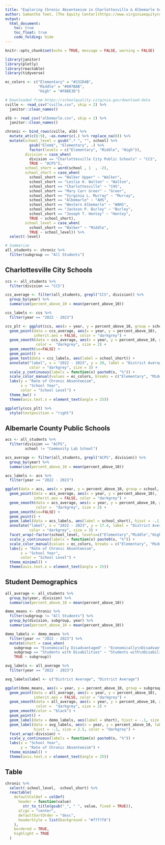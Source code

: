 ```yaml
---
title: "Exploring Chronic Absenteeism in Charlottesville & Albemarle Schools"
author: Samantha Toet, [The Equity Center](https://www.virginiaequitycenter.org/)
output: 
  html_document:
    toc: true
    toc_float: true
    code_folding: hide
---
```


```r
knitr::opts_chunk$set(echo = TRUE, message = FALSE, warning = FALSE)

library(janitor)
library(plotly)
library(reactable)
library(tidyverse)

ec_colors <- c("Elementary" = "#232D4B", 
               "Middle" = "#007BAB",
               "High" = "#F8BE3D")

# Downloaded from https://schoolquality.virginia.gov/download-data
cville <- read_csv("cville.csv", skip = 2) %>%
  janitor::clean_names()

alb <- read_csv("albemarle.csv", skip = 2) %>%
  janitor::clean_names()

chronic <- bind_rows(cville, alb) %>%
  mutate_at(c(6:9), ~as.numeric(.) %>% replace_na(0)) %>%
  mutate(school_level = gsub(".* ", "", school) %>% 
           gsub("Elem$", "Elementary", .) %>%
           factor(levels = c("Elementary", "Middle", "High")),
         division = case_when(
           division == "Charlottesville City Public Schools" ~ "CCS",
           TRUE ~ "ACPS"),
         school_short = word(school , 1  , -2),
         school_short = case_when(
           school_short == "Walker Upper" ~ "Walker",
           school_short == "Leslie H. Walton" ~ "Walton",
           school_short == "Charlottesville" ~ "CHS",
           school_short == "Mary Carr Greer" ~ "Greer",
           school_short == "Virginia L. Murray" ~ "Murray",
           school_short == "Albemarle" ~ "AHS",
           school_short == "Western Albemarle" ~ "WAHS",
           school_short == "Jackson P. Burley" ~ "Burley",
           school_short == "Joseph T. Henley" ~ "Henley",
           TRUE ~ school_short),
         school_level = case_when(
           school_short == "Walker" ~ "Middle",
           TRUE ~ school_level)) %>%
  select(-level)

# Summarize
all_students <- chronic %>% 
  filter(subgroup == "All Students")

```

## Charlottesville City Schools

```r

ccs <- all_students %>%
  filter(division == "CCS")

ccs_average <- filter(all_students, grepl("CCS", division)) %>%
  group_by(year) %>%
  summarise(percent_above_10 = mean(percent_above_10))

ccs_labels <- ccs %>%
  filter(year == "2022 - 2023")

ccs_plt <- ggplot(ccs, aes(x = year, y = percent_above_10, group = school, color = school_level)) +
  geom_point(data = ccs_average, aes(x = year, y = percent_above_10), 
             inherit.aes = FALSE, color = "darkgrey") +
  geom_smooth(data = ccs_average, aes(x = year, y = percent_above_10, group = "average"), 
              color =  "darkgrey", size = 2) +
  geom_smooth(se=FALSE) +
  geom_point() +
  geom_text(data = ccs_labels, aes(label = school_short)) +
  annotate("label", x = "2022 - 2023", y = 20, label = "District Average", hjust = -.1,  
           color = "darkgrey", size = 3) +
  scale_y_continuous(labels = function(x) paste0(x, "%")) +
  scale_color_manual(values = ec_colors, breaks = c("Elementary", "Middle", "High")) +
  labs(y = "Rate of Chronic Absenteeism",
       x = "School Year",
       color = "School Level") +
  theme_bw() +
  theme(axis.text.x = element_text(angle = 25))

ggplotly(ccs_plt) %>%
  style(textposition = "right")


```

## Albemarle County Public Schools 

```r

acs <- all_students %>%
  filter(division == "ACPS",
         school != "Community Lab School")

acs_average <- filter(all_students, grepl("ACPS", division)) %>%
  group_by(year) %>%
  summarise(percent_above_10 = mean(percent_above_10))

acs_labels <- acs %>%
  filter(year == "2022 - 2023")

ggplot(data = acs, aes(x = year, y = percent_above_10, group = school, color = school_level)) +
  geom_point(data = acs_average, aes(x = year, y = percent_above_10), 
             inherit.aes = FALSE, color = "darkgrey") +
  geom_smooth(data = acs_average, aes(x = year, y = percent_above_10, group = "average"), 
              color =  "darkgrey", size = 2) +
  geom_smooth(se=FALSE) +
  geom_point() +
  geom_label(data = acs_labels, aes(label = school_short), hjust = -.1, size = 3) +
  annotate("label", x = "2022 - 2023", y = 17.4, label = "District Average", hjust = -.1,  
           color = "darkgrey", size = 3) +
  facet_wrap(~factor(school_level, levels=c("Elementary","Middle","High"))) +
  scale_y_continuous(labels = function(x) paste0(x, "%")) +
  scale_color_manual(values = ec_colors, breaks = c("Elementary", "Middle", "High")) +
  labs(y = "Rate of Chronic Absenteeism",
       x = "School Year",
       color = "School Level") +
  theme_minimal() +
  theme(axis.text.x = element_text(angle = 25))

```

## Student Demographics 

```r

all_average <- all_students %>%
  group_by(year, division) %>%
  summarise(percent_above_10 = mean(percent_above_10))

demo_means <- chronic %>% 
  filter(subgroup != "All Students") %>%
  group_by(division, subgroup, year) %>%
  summarise(percent_above_10 = mean(percent_above_10))

demo_labels <- demo_means %>%
  filter(year == "2022 - 2023") %>%
  mutate(short = case_when(
    subgroup == "Economically Disadvantaged" ~ "Economically\nDisadvantaged",
    subgroup == "Students with Disabilities" ~ "Students with\nDisabilities",
    TRUE ~ subgroup))

avg_labels <- all_average %>%
  filter(year == "2022 - 2023")

avg_labels$label <- c("District Average", "District Average")

ggplot(demo_means, aes(x = year, y = percent_above_10, group = subgroup)) +
  geom_point(data = all_average, aes(x = year, y = percent_above_10), 
             inherit.aes = FALSE, color = "darkgrey") +
  geom_smooth(data = all_average, aes(x = year, y = percent_above_10, group = "average"), 
              color =  "darkgrey", size = 2) +
  geom_smooth(color = "black") +
  geom_point() +
  geom_label(data = demo_labels, aes(label = short), hjust = -.1, size = 2.5) +
  geom_label(data = avg_labels, aes(x = year, y = percent_above_10, label = label, group = "average"),
             hjust = -.1, size = 2.5, color = "darkgrey") +
  facet_wrap(~division) +
  scale_y_continuous(labels = function(x) paste0(x, "%")) +
  labs(x = "School Year",
       y = "Rate of Chronic Absenteeism") +
  theme_minimal() +
  theme(axis.text.x = element_text(angle = 25))

```

## Table

```r

chronic %>%
  select(-school_level, -school_short) %>%
  reactable(
    defaultColDef = colDef(
      header = function(value)
        str_to_title(gsub("_", " ", value, fixed = TRUE)),
      align = "center",
      defaultSortOrder = "desc",
      headerStyle = list(background = "#f7f7f8")
    ),
    bordered = TRUE,
    highlight = TRUE
  ) 

```

